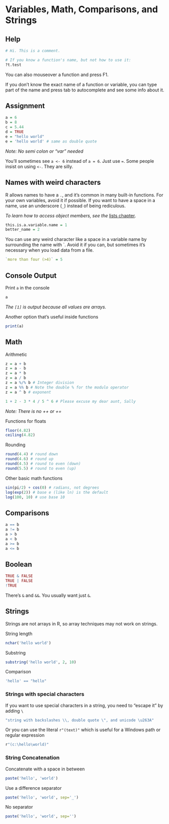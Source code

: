 # Variables, Math, Comparisons, and Strings

## Help

```r
# Hi. This is a comment.

# If you know a function's name, but not how to use it:
?t.test
```

You can also mouseover a function and press F1.

If you don't know the exact name of a function or variable, you can type part of the name and press tab to autocomplete and see some info about it.

## Assignment

```r
a = 6
b = 8
c = 5.44
d = TRUE
e = "hello world" 
e = 'hello world' # same as double quote
```

*Note: No semi colon or "var" needed*

You'll sometimes see `a <- 6` instead of `a = 6`. Just use `=`. Some people insist on using `<-`. They are silly.

## Names with weird characters

R allows names to have a `.`, and it's common in many built-in functions. For your own variables, avoid it if possible. If you want to have a space in a name, use an underscore (`_`) instead of being rediculous.

*To learn how to access object members, see the* [lists chapter](lists.html#accessing-elements-in-a-list)*.*

```r
this.is.a.variable.name = 1
better_name = 2
```

You can use any weird character like a space in a variable name by surrounding the name with \`. Avoid it if you can, but sometimes it's necessary when you load data from a file.

```r
`more than four (>4)` = 5
```

## Console Output

Print `a` in the console

```r
a
```

*The `[1]` is output because all values are arrays.*

Another option that's useful inside functions

```r
print(a)
```

## Math

Arithmetic

```r
z = a + b
z = a - b
z = a * b
z = a / b
z = a %/% b # Integer division
z = a %% b # Note the double % for the modulo operator
z = a ^ b # exponent

1 + 2 - 3 * 4 / 5 ^ 6 # Please excuse my dear aunt, Sally
```

*Note: There is no ++ or +=*

Functions for floats

```r
floor(4.82)
ceiling(4.82)
```

Rounding

```r
round(4.4) # round down
round(4.6) # round up
round(4.5) # round to even (down)
round(5.5) # round to even (up)
```

Other basic math functions

```r
sin(pi/2) + cos(0) # radians, not degrees
log(exp(2)) # base e (like ln) is the default
log(100, 10) # use base 10
```

## Comparisons

```r
a == b
a != b
a > b
a < b
a >= b
a <= b
```

## Boolean

```r
TRUE & FALSE
TRUE | FALSE
!TRUE
```

There's `&` and `&&`. You usually want just `&`.

## Strings

Strings are not arrays in R, so array techniques may not work on strings.

String length

```r
nchar('hello world')
```

Substring

```r
substring('hello world', 2, 10)
```

Comparison

```r
'hello' == "hello"
```

### Strings with special characters

If you want to use special characters in a string, you need to "escape it" by adding `\`

```r
"string with backslashes \\, double quote \", and unicode \u263A"
```

Or you can use the literal `r"(text)"` which is useful for a Windows path or regular expression

```r
r"(c:\hello\world)"
```

### String Concatenation

Concatenate with a space in between

```r
paste('hello', 'world')
```

Use a difference separator

```r
paste('hello', 'world', sep='_')
```

No separator

```r
paste('hello', 'world', sep='')
```
